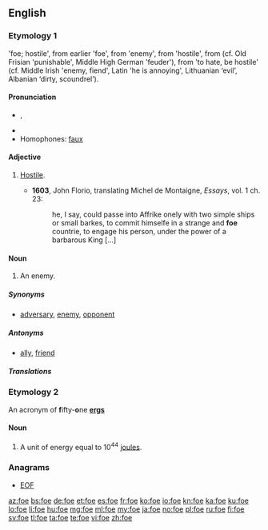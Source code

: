 {{also|FoE|FOE}}
==English==

===Etymology 1===
{{etyl|enm|en}} {{term|fo|lang=enm}} 'foe; hostile', from earlier {{term|ifo|lang=enm}} 'foe', from {{etyl|ang|en}} {{term|gefah|ġefāh|lang=ang}} 'enemy', from {{term|fah|fāh}} 'hostile', from {{etyl|gem-pro|en}} {{recons|faihaz|lang=gem-pro}} (cf. Old Frisian {{term|fāch|lang=ofs}} 'punishable', Middle High German {{term|gevēch|lang=gmh}} 'feuder'), from {{etyl|ine-pro|en}} {{recons|peik/k̑-|lang=ine-pro}} 'to hate, be hostile' (cf. Middle Irish {{term|oech|lang=mga}} 'enemy, fiend', Latin {{term|piget|lang=la}} 'he is annoying', Lithuanian {{term|piktas|lang=lt}} ‘evil’, Albanian {{term|pis|lang=sq}} ‘dirty, scoundrel’).

====Pronunciation====
* {{IPA|/fəʊ/}}, {{audio|en-us-foe.ogg|Audio (US)}}
* {{rhymes|əʊ}}
* Homophones: [[faux]]

====Adjective====
{{en-adj}}

# {{context|obsolete}} [[hostile|Hostile]].
#* '''1603''', John Florio, translating Michel de Montaigne, ''Essays'', vol. 1 ch. 23:
#*: he, I say, could passe into Affrike onely with two simple ships or small barkes, to commit himselfe in a strange and '''foe''' countrie, to engage his person, under the power of a barbarous King [...]

====Noun====
{{en-noun}}

# An enemy.

=====Synonyms=====
* {{sense|enemy}} [[adversary]], [[enemy]], [[opponent]]

=====Antonyms=====
* {{sense|enemy}} [[ally]], [[friend]]

=====Translations=====
{{trans-see|enemy}}

===Etymology 2===
An acronym of '''f'''ifty-'''o'''ne '''[[erg]]s'''

====Noun====
{{en-noun}}

# A unit of energy equal to 10<sup>44</sup> [[joule]]s.

===Anagrams===
* [[EOF#English|EOF]]

[[az:foe]]
[[bs:foe]]
[[de:foe]]
[[et:foe]]
[[es:foe]]
[[fr:foe]]
[[ko:foe]]
[[io:foe]]
[[kn:foe]]
[[ka:foe]]
[[ku:foe]]
[[lo:foe]]
[[li:foe]]
[[hu:foe]]
[[mg:foe]]
[[ml:foe]]
[[my:foe]]
[[ja:foe]]
[[no:foe]]
[[pl:foe]]
[[ru:foe]]
[[fi:foe]]
[[sv:foe]]
[[tl:foe]]
[[ta:foe]]
[[te:foe]]
[[vi:foe]]
[[zh:foe]]